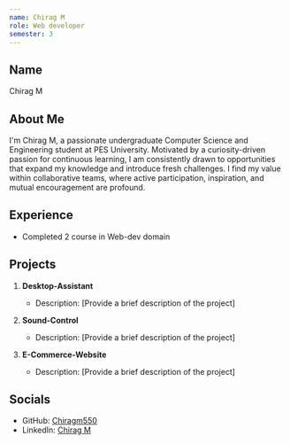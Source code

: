 ```yaml
---
name: Chirag M
role: Web developer
semester: 3
---
```


## Name
Chirag M

## About Me
I'm Chirag M, a passionate undergraduate Computer Science and Engineering student at PES University. Motivated by a curiosity-driven passion for continuous learning, I am consistently drawn to opportunities that expand my knowledge and introduce fresh challenges. I find my value within collaborative teams, where active participation, inspiration, and mutual encouragement are profound.

## Experience
- Completed 2 course in Web-dev domain 

## Projects
1. **Desktop-Assistant**
   - Description: [Provide a brief description of the project]

2. **Sound-Control**
   - Description: [Provide a brief description of the project]

3. **E-Commerce-Website**
   - Description: [Provide a brief description of the project]


## Socials
- GitHub: [Chiragm550](https://github.com/Chiragm550)
- LinkedIn: [Chirag M](https://www.linkedin.com/in/chirag-m-b7129a290/)
